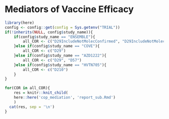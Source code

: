 # Mediators of Vaccine Efficacy {#cop-mediators}

```r
library(here)
config <- config::get(config = Sys.getenv("TRIAL"))
if(!inherits(NULL, config$study_name)){
	if(config$study_name == "ENSEMBLE"){
		all_COR <- c("D29IncludeNotMolecConfirmed", "D29IncludeNotMolecConfirmedstart1")
	}else if(config$study_name == "COVE"){
		all_COR <- c("D29")
	}else if(config$study_name == "AZD1222"){
		all_COR <- c("D29", "D57")
	}else if(config$study_name == "HVTN705"){
		all_COR <- c("D210")
	}
}

for(COR in all_COR){
	res = knitr::knit_child(
  	here::here('cop_mediation', 'report_sub.Rmd')
	)
  cat(res, sep = '\n')
}
```

